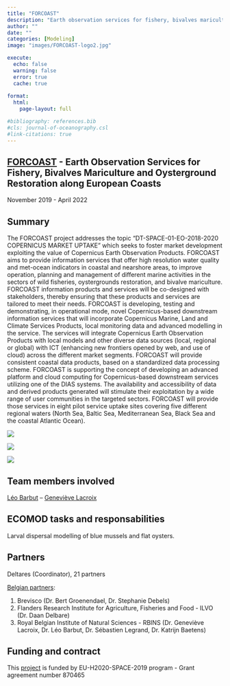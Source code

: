 ```yaml
---
title: "FORCOAST"
description: "Earth observation services for fishery, bivalves mariculture and oysterground restoration along european coasts"
author: ""
date: ""
categories: [Modeling]
image: "images/FORCOAST-logo2.jpg"

execute:
  echo: false
  warning: false
  error: true
  cache: true
  
format: 
  html:
    page-layout: full

#bibliography: references.bib
#cls: journal-of-oceanography.csl
#link-citations: true
---
```


## [FORCOAST](https://forcoast.eu/) - Earth Observation Services for Fishery, Bivalves Mariculture and Oysterground Restoration along European Coasts

November 2019 - April 2022

## Summary
The FORCOAST project addresses the topic “DT-SPACE-01-EO-2018-2020 COPERNICUS MARKET UPTAKE” which seeks to foster market development exploiting the value of Copernicus Earth Observation Products. FORCOAST aims to provide information services that offer high resolution water quality and met-ocean indicators in coastal and nearshore areas, to improve operation, planning and management of different marine activities in the sectors of wild fisheries, oystergrounds restoration, and bivalve mariculture. FORCOAST information products and services will be co-designed with stakeholders, thereby ensuring that these products and services are tailored to meet their needs. FORCOAST is developing, testing and demonstrating, in operational mode, novel Copernicus-based downstream information services that will incorporate Copernicus Marine, Land and Climate Services Products, local monitoring data and advanced modelling in the service. The services will integrate Copernicus Earth Observation Products with local models and other diverse data sources (local, regional or global) with ICT (enhancing new frontiers opened by web, and use of cloud) across the different market segments. FORCOAST will provide consistent coastal data products, based on a standardized data processing scheme. FORCOAST is supporting the concept of developing an advanced platform and cloud computing for Copernicus-based downstream services utilizing one of the DIAS systems. The availability and accessibility of data and derived products generated will stimulate their exploitation by a wide range of user communities in the targeted sectors. FORCOAST will provide those services in eight pilot service uptake sites covering five different regional waters (North Sea, Baltic Sea, Mediterranean Sea, Black Sea and the coastal Atlantic Ocean).

::: {layout-ncol="3"}
![](images/Logo_FORCOAST.png)

![](images/Forcoast_1.jpg)

![](images/Forcoast_2.jpg)
:::

## Team members involved

[Léo Barbut](/posts/members/LB) -- [Geneviève Lacroix](/posts/members/GL)

## ECOMOD tasks and responsabilities
Larval dispersal modelling of blue mussels and flat oysters.

## Partners
Deltares (Coordinator), 21 partners

[Belgian partners]{.underline}:

1.  Brevisco (Dr. Bert Groenendael, Dr. Stephanie Debels)
2.  Flanders Research Institute for Agriculture, Fisheries and Food - ILVO (Dr. Daan Delbare)
3.  Royal Belgian Institute of Natural Sciences - RBINS (Dr. Geneviève Lacroix, Dr. Léo Barbut, Dr. Sébastien Legrand, Dr. Katrijn Baetens)

## Funding and contract
This [project](https://forcoast.eu/) is funded by EU-H2020-SPACE-2019 program - Grant agreement number 870465
